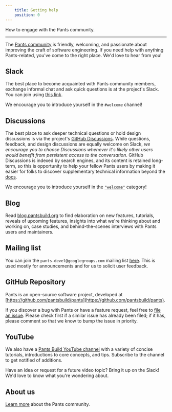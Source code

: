 ```yaml
---
    title: Getting help
    position: 0
---
```


How to engage with the Pants community.

---

The [Pants community](./the-pants-community/index.mdx) is friendly, welcoming, and passionate about improving the craft of software engineering. If you need help with anything Pants-related, you've come to the right place. We'd love to hear from you!

## Slack

The best place to become acquainted with Pants community members, exchange informal chat and ask quick questions is at the project's Slack. You can join using [this link](https://docs.google.com/forms/d/e/1FAIpQLSf9zgf-MXRnVDJbrVEST3urqneq7LCcy0zw8qU-GH4hPMn52A/viewform?usp=sf_link).

We encourage you to introduce yourself in the `#welcome` channel!

## Discussions

The best place to ask deeper technical questions or hold design discussions is via the project's [GitHub Discussions](https://github.com/pantsbuild/pants). While questions, feedback, and design discussions are equally welcome on Slack, _we encourage you to choose Discussions whenever it's likely other users would benefit from persistent access to the conversation_. GitHub Discussions is indexed by search engines, and its content is retained long-term, so this is opportunity to help your fellow Pants users by making it easier for folks to discover supplementary technical information beyond the [docs](https://pantsbuild.org/docs).

We encourage you to introduce yourself in the [`"welcome"`](https://github.com/pantsbuild/pants/discussions/categories/-welcome) category!

## Blog

Read [blog.pantsbuild.org](https://blog.pantsbuild.org/) to find elaboration on new features, tutorials, reveals of upcoming features, insights into what we're thinking about and working on, case studies, and behind-the-scenes interviews with Pants users and maintainers.

## Mailing list

You can join the `pants-devel@googlegroups.com` mailing list [here](https://groups.google.com/forum/#!forum/pants-devel). This is used mostly for announcements and for us to solicit user feedback.

## GitHub Repository

Pants is an open-source software project, developed at [https://github.com/pantsbuild/pants](https://github.com/pantsbuild/pants).

If you discover a bug with Pants or have a feature request, feel free to [file an issue](https://github.com/pantsbuild/pants/issues). Please check first if a similar issue has already been filed; if it has, please comment so that we know to bump the issue in priority.

## YouTube

We also have a [Pants Build YouTube channel](https://www.youtube.com/channel/UCCcfCbDqtqlCkFEuENsHlbQ) with a variety of concise tutorials, introductions to core concepts, and tips. Subscribe to the channel to get notified of additions.

Have an idea or request for a future video topic? Bring it up on the Slack! We'd love to know what you're wondering about.

## About us

[Learn more](./the-pants-community/index.mdx) about the Pants community.
